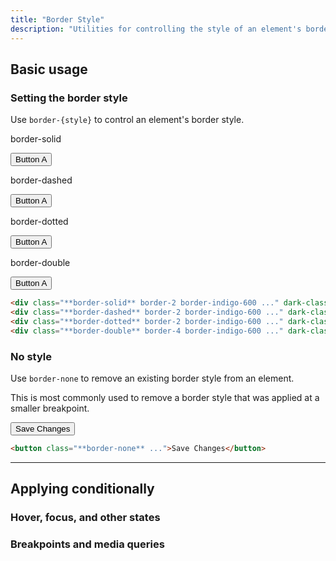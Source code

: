 ```yaml
---
title: "Border Style"
description: "Utilities for controlling the style of an element's borders."
---
```




## Basic usage

### Setting the border style

Use `border-{style}` to control an element's border style.

<Example>
  <div class="flex flex-col sm:flex-row items-center justify-around gap-4 text-white text-sm text-center font-bold leading-6">
    <div class="flex flex-col items-center shrink-0">
      <p class="font-medium text-sm text-zinc-500 font-mono text-center mb-3 dark:text-zinc-400">border-solid</p>
      <button class="px-4 py-2 font-semibold text-sm bg-white text-zinc-700 dark:bg-zinc-700 dark:text-white rounded-md shadow-sm ring-1 ring-zinc-900/5 border-indigo-500 dark:border-blue-500 border-2 border-solid">Button A</button>
    </div>
    <div class="flex flex-col items-center shrink-0">
      <p class="font-medium text-sm text-zinc-500 font-mono text-center mb-3 dark:text-zinc-400">border-dashed</p>
      <button class="px-4 py-2 font-semibold text-sm bg-white text-zinc-700 dark:bg-zinc-700 dark:text-white rounded-md shadow-sm ring-1 ring-zinc-900/5 border-indigo-500 dark:border-blue-500 border-2 border-dashed">Button A</button>
    </div>
    <div class="flex flex-col items-center shrink-0">
      <p class="font-medium text-sm text-zinc-500 font-mono text-center mb-3 dark:text-zinc-400">border-dotted</p>
      <button class="px-4 py-2 font-semibold text-sm bg-white text-zinc-700 dark:bg-zinc-700 dark:text-white rounded-md shadow-sm ring-1 ring-zinc-900/5 border-indigo-500 dark:border-blue-500 border-2 border-dotted">Button A</button>
    </div>
    <div class="flex flex-col items-center shrink-0">
      <p class="font-medium text-sm text-zinc-500 font-mono text-center mb-3 dark:text-zinc-400">border-double</p>
      <button class="px-4 py-2 font-semibold text-sm bg-white text-zinc-700 dark:bg-zinc-700 dark:text-white rounded-md shadow-sm ring-1 ring-zinc-900/5 border-indigo-500 dark:border-blue-500 border-4 border-double">Button A</button>
    </div>
  </div>
</Example>

```html
<div class="**border-solid** border-2 border-indigo-600 ..." dark-class="**border-solid** border-2 border-blue-500 ..."></div>
<div class="**border-dashed** border-2 border-indigo-600 ..." dark-class="**border-dashed** border-2 border-blue-500 ..."></div>
<div class="**border-dotted** border-2 border-indigo-600 ..." dark-class="**border-dotted** border-2 border-blue-500 ..."></div>
<div class="**border-double** border-4 border-indigo-600 ..." dark-class="**border-double** border-4 border-blue-500 ..."></div>
```

### No style

Use `border-none` to remove an existing border style from an element.

This is most commonly used to remove a border style that was applied at a smaller breakpoint.

<Example>
  <div class="flex justify-center gap-4 text-white text-sm text-center font-bold leading-6">
    <button class="px-4 py-2 font-semibold text-sm bg-white text-zinc-700 dark:bg-zinc-700 dark:text-white rounded-md shadow-sm ring-1 ring-zinc-900/5 dark:ring-white/10 dark:ring-inset border-indigo-500 border-2 border-none">Save Changes</button>
  </div>
</Example>

```html
<button class="**border-none** ...">Save Changes</button>
```

---

## <Heading ignore>Applying conditionally</Heading>

### <Heading ignore>Hover, focus, and other states</Heading>

<HoverFocusAndOtherStates defaultClass="border-solid" featuredClass="border-dotted" />

### <Heading ignore>Breakpoints and media queries</Heading>

<BreakpointsAndMediaQueries defaultClass="border-solid" featuredClass="border-dotted" />
